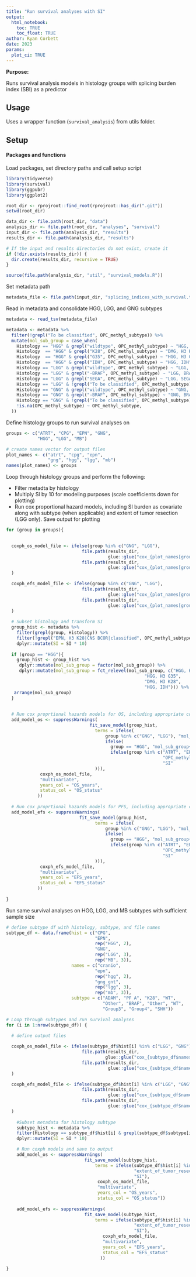 ```yaml
---
title: "Run survival analyses with SI"
output: 
  html_notebook:
    toc: TRUE
    toc_float: TRUE
author: Ryan Corbett
date: 2023
params:
  plot_ci: TRUE
---
```


**Purpose:** 

Runs survival analysis models in histology groups with splicing burden index (SBI) as a predictor

## Usage 

Uses a wrapper function (`survival_analysis`) from utils folder. 

## Setup

#### Packages and functions

Load packages, set directory paths and call setup script

```r
library(tidyverse)
library(survival)
library(ggpubr)
library(ggplot2)

root_dir <- rprojroot::find_root(rprojroot::has_dir(".git"))
setwd(root_dir)

data_dir <- file.path(root_dir, "data")
analysis_dir <- file.path(root_dir, "analyses", "survival")
input_dir <- file.path(analysis_dir, "results")
results_dir <- file.path(analysis_dir, "results")

# If the input and results directories do not exist, create it
if (!dir.exists(results_dir)) {
  dir.create(results_dir, recursive = TRUE)
}

source(file.path(analysis_dir, "util", "survival_models.R"))
```

Set metadata path

```r
metadata_file <- file.path(input_dir, "splicing_indices_with_survival.tsv")
```

Read in metadata and consolidate HGG, LGG, and GNG subtypes

```r
metadata <- read_tsv(metadata_file)

metadata <- metadata %>%
  filter(!grepl("To be classified", OPC_methyl_subtype)) %>%
  mutate(mol_sub_group = case_when(
    Histology == "HGG" & grepl("wildtype", OPC_methyl_subtype) ~ "HGG, H3 WT",
    Histology  == "HGG" & grepl("K28", OPC_methyl_subtype) ~ "DMG, H3 K28",
    Histology  == "HGG" & grepl("G35", OPC_methyl_subtype) ~ "HGG, H3 G35",
    Histology  == "HGG" & grepl("IDH", OPC_methyl_subtype) ~ "HGG, IDH",
    Histology == "LGG" & grepl("wildtype", OPC_methyl_subtype) ~ "LGG, WT",
    Histology == "LGG" & grepl("-BRAF", OPC_methyl_subtype) ~ "LGG, BRAF fusion",
    Histology == "LGG" & grepl("SEGA", OPC_methyl_subtype) ~ "LGG, SEGA",
    Histology == "LGG" & !grepl("To be classified", OPC_methyl_subtype) ~ "LGG, Other alteration",
    Histology == "GNG" & grepl("wildtype", OPC_methyl_subtype) ~ "GNG, WT",
    Histology == "GNG" & grepl("-BRAF", OPC_methyl_subtype) ~ "GNG, BRAF fusion",
    Histology == "GNG" & !grepl("To be classified", OPC_methyl_subtype) ~ "GNG, Other alteration",
    !is.na(OPC_methyl_subtype) ~ OPC_methyl_subtype,
  ))
```

Define histology groups to run survival analyses on 

```r
groups <- c("ATRT", "CPG", "EPN", "GNG", 
            "HGG", "LGG", "MB")

# create names vector for output files
plot_names <- c("atrt", "cpg", "epn", 
                "gng", "hgg", "lgg", "mb")
names(plot_names) <- groups
```

Loop through histology groups and perform the following: 

- Filter metadta by histology
- Multiply SI by 10 for modeling purposes (scale coefficients down for plotting)
- Run cox proportional hazard models, including SI burden as covariate along with subtype (when applicable) and extent of tumor resection (LGG only). Save output for plotting

```r
for (group in groups){
  

  coxph_os_model_file <- ifelse(group %in% c("GNG", "LGG"),
                             file.path(results_dir,
                                       glue::glue("cox_{plot_names[group]}_OS_additive_terms_subtype_resection_SI.RDS")),
                             file.path(results_dir,
                                       glue::glue("cox_{plot_names[group]}_OS_additive_terms_subtype_SI.RDS"))
  )

  coxph_efs_model_file <- ifelse(group %in% c("GNG", "LGG"),
                             file.path(results_dir,
                                       glue::glue("cox_{plot_names[group]}_EFS_additive_terms_subtype_resection_SI.RDS")),
                             file.path(results_dir,
                                       glue::glue("cox_{plot_names[group]}_EFS_additive_terms_subtype_SI.RDS"))
  )
  
  # Subset histology and transform SI 
  group_hist <- metadata %>%
    filter(grepl(group, Histology)) %>%
    filter(!grepl("EPN, H3 K28|CNS BCOR|classified", OPC_methyl_subtype) & !is.na(OPC_methyl_subtype) & !is.na(OS_days) & !is.na(EFS_days)) %>%
    dplyr::mutate(SI = SI * 10)
  
  if (group == "HGG"){
    group_hist <- group_hist %>%
     dplyr::mutate(mol_sub_group = factor(mol_sub_group)) %>% 
     dplyr::mutate(mol_sub_group = fct_relevel(mol_sub_group, c("HGG, H3 WT",
                                                     "HGG, H3 G35",
                                                     "DMG, H3 K28",
                                                     "HGG, IDH"))) %>%
   arrange(mol_sub_group)
  }
  
  
  # Run cox proprtional hazards models for OS, including appropriate covariates per histology
  add_model_os <- suppressWarnings(
                                fit_save_model(group_hist,
                                  terms = ifelse(
                                      group %in% c("GNG", "LGG"), "mol_sub_group+extent_of_tumor_resection+SI",
                                      ifelse(
                                        group == "HGG", "mol_sub_group+SI",
                                        ifelse(group %in% c("ATRT", "EPN", "MB"),
                                                            "OPC_methyl_subtype+SI",
                                                            "SI"
                                  ))),
             coxph_os_model_file,
             "multivariate",
             years_col = "OS_years",
             status_col = "OS_status"
            ))
  
  # Run cox proprtional hazards models for PFS, including appropriate covariates per histology
  add_model_efs <- suppressWarnings(
                            fit_save_model(group_hist,
                                  terms = ifelse(
                                      group %in% c("GNG", "LGG"), "mol_sub_group+extent_of_tumor_resection+SI",
                                      ifelse(
                                        group == "HGG", "mol_sub_group+SI",
                                        ifelse(group %in% c("ATRT", "EPN", "MB"),
                                                            "OPC_methyl_subtype+SI",
                                                            "SI"
                                  ))),
             coxph_efs_model_file,
             "multivariate",
             years_col = "EFS_years",
             status_col = "EFS_status"
            ))
  
}

```

Run same survival analyses on HGG, LGG, and MB subtypes with sufficient sample size

```r
# define subtype df with histology, subtype, and file names
subtype_df <- data.frame(hist = c("CPG",
                                  "EPN",
                                  rep("HGG", 2),
                                  "GNG",
                                  rep("LGG", 3),
                                  rep("MB", 3)),
                         names = c("cranio",
                                  "epn",
                                  rep("hgg", 2),
                                  "gng_gnt",
                                  rep("lgg", 3),
                                  rep("mb", 3)),
                         subtype = c("ADAM", "PF A", "K28", "WT",
                                     "Other", "BRAF", "Other", "WT", 
                                     "Group3", "Group4", "SHH"))

# Loop through subtypes and run survival analyses
for (i in 1:nrow(subtype_df)) {
  
  # define output files

  coxph_os_model_file <- ifelse(subtype_df$hist[i] %in% c("LGG", "GNG"),
                             file.path(results_dir,
                                      glue::glue("cox_{subtype_df$names[i]}_{subtype_df$subtype[i]}_OS_additive_terms_subtype_resection_SI.RDS")),
                             file.path(results_dir,
                                       glue::glue("cox_{subtype_df$names[i]}_{subtype_df$subtype[i]}_OS_additive_terms_subtype_SI.RDS"))
  )

  coxph_efs_model_file <- ifelse(subtype_df$hist[i] %in% c("LGG", "GNG"),
                             file.path(results_dir,
                                       glue::glue("cox_{subtype_df$names[i]}_{subtype_df$subtype[i]}_EFS_additive_terms_subtype_resection_SI.RDS")),
                             file.path(results_dir,
                                       glue::glue("cox_{subtype_df$names[i]}_{subtype_df$subtype[i]}_EFS_additive_terms_subtype_SI.RDS"))
  )
  
    #Subset metadata for histology subtype
    subtype_hist <- metadata %>%
    filter(Histology == subtype_df$hist[i] & grepl(subtype_df$subtype[i], mol_sub_group) & !is.na(OS_days) & !is.na(EFS_days)) %>%
    dplyr::mutate(SI = SI * 10)

    # Run coxph models and save to output
    add_model_os <- suppressWarnings(
                              fit_save_model(subtype_hist,
                                  terms = ifelse(subtype_df$hist[i] %in% c("GNG", "LGG"),
                                                 "extent_of_tumor_resection+SI",
                                                 "SI"),
                                   coxph_os_model_file,
                                   "multivariate",
                                   years_col = "OS_years",
                                   status_col = "OS_status"))
    
    add_model_efs <- suppressWarnings(
                              fit_save_model(subtype_hist,
                                  terms = ifelse(subtype_df$hist[i] %in% c("GNG", "LGG"),
                                                 "extent_of_tumor_resection+SI",
                                                 "SI"),
                                     coxph_efs_model_file,
                                     "multivariate",
                                     years_col = "EFS_years",
                                     status_col = "EFS_status"
                                    ))

}

```